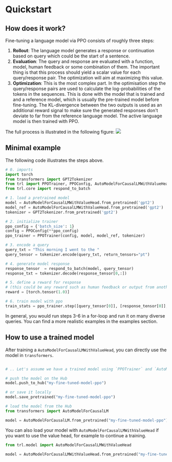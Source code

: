 # Quickstart

## How does it work?

Fine-tuning a language model via PPO consists of roughly three steps:

1. **Rollout**: The language model generates a response or continuation based on query which could be the start of a sentence.
2. **Evaluation**: The query and response are evaluated with a function, model, human feedback or some combination of them. The important thing is that this process should yield a scalar value for each query/response pair. The optimization will aim at maximizing this value.
3. **Optimization**: This is the most complex part. In the optimisation step the query/response pairs are used to calculate the log-probabilities of the tokens in the sequences. This is done with the model that is trained and and a reference model, which is usually the pre-trained model before fine-tuning. The KL-divergence between the two outputs is used as an additional reward signal to make sure the generated responses don't deviate to far from the reference language model. The active language model is then trained with PPO.

The full process is illustrated in the following figure:
<img src="https://huggingface.co/datasets/trl-internal-testing/example-images/resolve/main/images/trl_overview.png"/>

## Minimal example

The following code illustrates the steps above. 

```python
# 0. imports
import torch
from transformers import GPT2Tokenizer
from trl import PPOTrainer, PPOConfig, AutoModelForCausalLMWithValueHead, create_reference_model
from trl.core import respond_to_batch

# 1. load a pretrained model
model = AutoModelForCausalLMWithValueHead.from_pretrained('gpt2')
model_ref = AutoModelForCausalLMWithValueHead.from_pretrained('gpt2')
tokenizer = GPT2Tokenizer.from_pretrained('gpt2')

# 2. initialize trainer
ppo_config = {'batch_size': 1}
config = PPOConfig(**ppo_config)
ppo_trainer = PPOTrainer(config, model, model_ref, tokenizer)

# 3. encode a query
query_txt = "This morning I went to the "
query_tensor = tokenizer.encode(query_txt, return_tensors="pt")

# 4. generate model response
response_tensor  = respond_to_batch(model, query_tensor)
response_txt = tokenizer.decode(response_tensor[0,:])

# 5. define a reward for response
# (this could be any reward such as human feedback or output from another model)
reward = [torch.tensor(1.0)]

# 6. train model with ppo
train_stats = ppo_trainer.step([query_tensor[0]], [response_tensor[0]], reward)
```

In general, you would run steps 3-6 in a for-loop and run it on many diverse queries. You can find a more realistic examples in the examples section. 

## How to use a trained model

After training a `AutoModelForCausalLMWithValueHead`, you can directly use the model in `transformers`.
```python

# .. Let's assume we have a trained model using `PPOTrainer` and `AutoModelForCausalLMWithValueHead`

# push the model on the Hub
model.push_to_hub("my-fine-tuned-model-ppo")

# or save it locally
model.save_pretrained("my-fine-tuned-model-ppo")

# load the model from the Hub
from transformers import AutoModelForCausalLM

model = AutoModelForCausalLM.from_pretrained("my-fine-tuned-model-ppo")
```

You can also load your model with `AutoModelForCausalLMWithValueHead` if you want to use the value head, for example to continue a training.

```python
from trl.model import AutoModelForCausalLMWithValueHead

model = AutoModelForCausalLMWithValueHead.from_pretrained("my-fine-tuned-model-ppo")
```